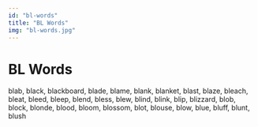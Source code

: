 ```yaml
---
id: "bl-words"
title: "BL Words"
img: "bl-words.jpg"
---
```


# BL Words

blab, black, blackboard, blade, blame, blank, blanket, blast, blaze, bleach, bleat, bleed, bleep, blend, bless, blew, blind, blink, blip, blizzard, blob, block, blonde, blood, bloom, blossom, blot, blouse, blow, blue, bluff, blunt, blush

